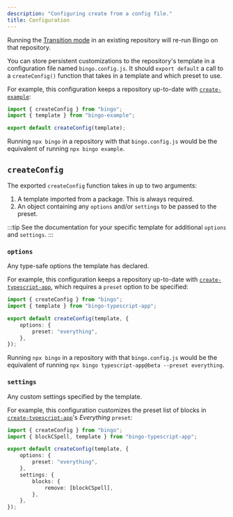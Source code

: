 ```yaml
---
description: "Configuring create from a config file."
title: Configuration
---
```


Running the [Transition mode](/cli#transition-mode) in an existing repository will re-run Bingo on that repository.

You can store persistent customizations to the repository's template in a configuration file named `bingo.config.js`.
It should `export default` a call to a `createConfig()` function that takes in a template and which preset to use.

For example, this configuration keeps a repository up-to-date with [`create-example`](https://github.com/JoshuaKGoldberg/Bingo-example):

```ts title="bingo.config.js"
import { createConfig } from "bingo";
import { template } from "bingo-example";

export default createConfig(template);
```

Running `npx bingo` in a repository with that `bingo.config.js` would be the equivalent of running `npx bingo example`.

## `createConfig`

The exported `createConfig` function takes in up to two arguments:

1. A template imported from a package.
   This is always required.
2. An object containing any `options` and/or `settings` to be passed to the preset.

:::tip
See the documentation for your specific template for additional `options` and `settings`.
:::

### `options`

Any type-safe options the template has declared.

For example, this configuration keeps a repository up-to-date with [`create-typescript-app`](https://github.com/JoshuaKGoldberg/Bingo-typescript-app), which requires a `preset` option to be specified:

```ts title="bingo.config.js"
import { createConfig } from "bingo";
import { template } from "bingo-typescript-app";

export default createConfig(template, {
	options: {
		preset: "everything",
	},
});
```

Running `npx bingo` in a repository with that `bingo.config.js` would be the equivalent of running `npx bingo typescript-app@beta --preset everything`.

### `settings`

Any custom settings specified by the template.

For example, this configuration customizes the preset list of blocks in [`create-typescript-app`](https://github.com/JoshuaKGoldberg/Bingo-typescript-app)'s _Everything_ `preset`:

```ts title="bingo.config.js"
import { createConfig } from "bingo";
import { blockCSpell, template } from "bingo-typescript-app";

export default createConfig(template, {
	options: {
		preset: "everything",
	},
	settings: {
		blocks: {
			remove: [blockCSpell],
		},
	},
});
```
